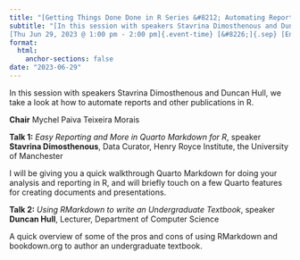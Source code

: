 ```yaml
---
title: "[Getting Things Done Done in R Series &#8212; Automating Reports and More]{.event-title}"
subtitle: "[In this session with speakers Stavrina Dimosthenous and Duncan Hull, we take a look at how to automate reports and other publications in R.]{.event-summary} <br> \
[Thu Jun 29, 2023 @ 1:00 pm - 2:00 pm]{.event-time} [&#8226;]{.sep} [Engineering A Room 3A.016 (University of Manchester)]{.event-location}"
format:
  html:
    anchor-sections: false
date: "2023-06-29"
---
```


<!--
date: "2023-06-29T13:00:00"
date_end: "2023-06-29T14:00:00"
event: R User Group Meeting 
location: Engineering A Room 3A.016 (University of Manchester)
publish_date: "2023-08-20T00:00:00"
-->

In this session with speakers Stavrina Dimosthenous and Duncan Hull, we take a look at how to automate reports and other publications in R. 

**Chair** Mychel Paiva Teixeira Morais

**Talk 1:** *Easy Reporting and More in Quarto Markdown for R*, speaker **Stavrina Dimosthenous**, Data Curator, Henry Royce Institute, the University of Manchester

I will be giving you a quick walkthrough Quarto Markdown for doing your analysis and reporting in R, and will briefly touch on a few Quarto features for creating documents and presentations.

**Talk 2:** *Using RMarkdown to write an Undergraduate Textbook*, speaker **Duncan Hull**, Lecturer, Department of Computer Science

A quick overview of some of the pros and cons of using RMarkdown and bookdown.org to author an undergraduate textbook.
